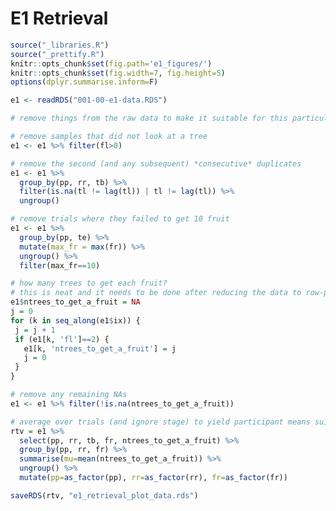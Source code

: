 # E1 Retrieval

```r
source("_libraries.R")
source("_prettify.R")
knitr::opts_chunk$set(fig.path='e1_figures/')
knitr::opts_chunk$set(fig.width=7, fig.height=5)
options(dplyr.summarise.inform=F)
```

```r
e1 <- readRDS("001-00-e1-data.RDS")

# remove things from the raw data to make it suitable for this particular analysis

# remove samples that did not look at a tree
e1 <- e1 %>% filter(fl>0)

# remove the second (and any subsequent) *consecutive* duplicates
e1 <- e1 %>% 
  group_by(pp, rr, tb) %>% 
  filter(is.na(tl != lag(tl)) | tl != lag(tl)) %>% 
  ungroup()

# remove trials where they failed to get 10 fruit
e1 <- e1 %>% 
  group_by(pp, te) %>% 
  mutate(max_fr = max(fr)) %>% 
  ungroup() %>% 
  filter(max_fr==10)

# how many trees to get each fruit?
# this is neat and it needs to be done after reducing the data to row-per-valid-tree-visit
e1$ntrees_to_get_a_fruit = NA
j = 0
for (k in seq_along(e1$ix)) {
 j = j + 1
 if (e1[k, 'fl']==2) {
   e1[k, 'ntrees_to_get_a_fruit'] = j
   j = 0
 }
}

# remove any remaining NAs
e1 <- e1 %>% filter(!is.na(ntrees_to_get_a_fruit))

# average over trials (and ignore stage) to yield participant means suitable for ggplot and ANOVA
rtv = e1 %>% 
  select(pp, rr, tb, fr, ntrees_to_get_a_fruit) %>% 
  group_by(pp, rr, fr) %>% 
  summarise(mu=mean(ntrees_to_get_a_fruit)) %>% 
  ungroup() %>% 
  mutate(pp=as_factor(pp), rr=as_factor(rr), fr=as_factor(fr))

saveRDS(rtv, "e1_retrieval_plot_data.rds")
```
